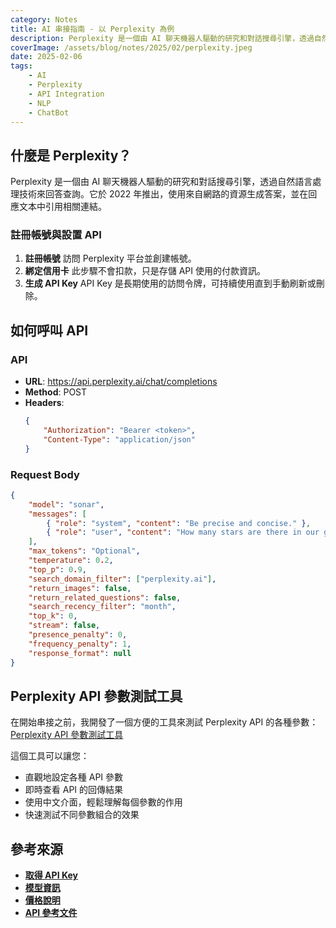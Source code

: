```yaml
---
category: Notes
title: AI 串接指南 - 以 Perplexity 為例
description: Perplexity 是一個由 AI 聊天機器人驅動的研究和對話搜尋引擎，透過自然語言處理技術來回答查詢。它於 2022 年推出，使用來自網路的資源生成答案，並在回應文本中引用相關連結。
coverImage: /assets/blog/notes/2025/02/perplexity.jpeg
date: 2025-02-06
tags:
    - AI
    - Perplexity
    - API Integration
    - NLP
    - ChatBot
---
```


## 什麼是 Perplexity？

Perplexity 是一個由 AI 聊天機器人驅動的研究和對話搜尋引擎，透過自然語言處理技術來回答查詢。它於 2022 年推出，使用來自網路的資源生成答案，並在回應文本中引用相關連結。

### 註冊帳號與設置 API

1. **註冊帳號**
   訪問 Perplexity 平台並創建帳號。
2. **綁定信用卡**
   此步驟不會扣款，只是存儲 API 使用的付款資訊。
3. **生成 API Key**
   API Key 是長期使用的訪問令牌，可持續使用直到手動刷新或刪除。

## 如何呼叫 API

### API

-   **URL**: https://api.perplexity.ai/chat/completions
-   **Method**: POST
-   **Headers**:
    ```json
    {
        "Authorization": "Bearer <token>",
        "Content-Type": "application/json"
    }
    ```

### Request Body

```json
{
    "model": "sonar",
    "messages": [
        { "role": "system", "content": "Be precise and concise." },
        { "role": "user", "content": "How many stars are there in our galaxy?" }
    ],
    "max_tokens": "Optional",
    "temperature": 0.2,
    "top_p": 0.9,
    "search_domain_filter": ["perplexity.ai"],
    "return_images": false,
    "return_related_questions": false,
    "search_recency_filter": "month",
    "top_k": 0,
    "stream": false,
    "presence_penalty": 0,
    "frequency_penalty": 1,
    "response_format": null
}
```

## Perplexity API 參數測試工具

在開始串接之前，我開發了一個方便的工具來測試 Perplexity API 的各種參數：
[Perplexity API 參數測試工具](https://garylin0969-perplexity-concat.vercel.app/)

這個工具可以讓您：

-   直觀地設定各種 API 參數
-   即時查看 API 的回傳結果
-   使用中文介面，輕鬆理解每個參數的作用
-   快速測試不同參數組合的效果

## 參考來源

-   **[取得 API Key](https://docs.perplexity.ai/guides/getting-started)**
-   **[模型資訊](https://docs.perplexity.ai/guides/model-cards)**
-   **[價格說明](https://docs.perplexity.ai/guides/pricing)**
-   **[API 參考文件](https://docs.perplexity.ai/api-reference/chat-completions)**
